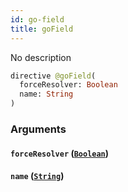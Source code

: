 ```yaml
---
id: go-field
title: goField
---
```



No description

```graphql
directive @goField(
  forceResolver: Boolean
  name: String
)
```


### Arguments

#### `forceResolver` ([`Boolean`](/reference/scalars/boolean))




#### `name` ([`String`](/reference/scalars/string))






